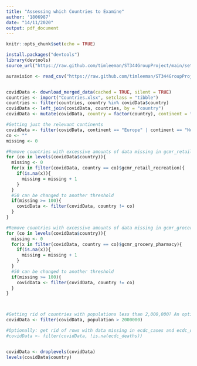 ```yaml
---
title: "Assessing which Countries to Examine"
author: '1806987'
date: "14/11/2020"
output: pdf_document
---
```


```r
knitr::opts_chunk$set(echo = TRUE)
```

```r
install.packages("devtools")
library(devtools)
source_url("https://raw.github.com/timleeman/ST344GroupProject/main/setup.R")

auravision <- read_csv("https://raw.github.com/timleeman/ST344GroupProject/main/LockdownDates/AuravisionLockdownDates.csv")


covidData <- download_merged_data(cached = TRUE, silent = TRUE)
countries <- import("Countries.xlsx", setclass = "tibble")
countries <- filter(countries, country %in% covidData$country)
covidData <- left_join(covidData, countries, by = "country")
covidData <- mutate(covidData, country = factor(country), continent = factor(continent))
```


```r
#Getting just the relevant continents
covidData <- filter(covidData, continent == "Europe" | continent == "North America" | continent == "South America")
co <- ""
missing <- 0

#Remove countries with excessive amounts of data missing in gcmr_retail_recreation column
for (co in levels(covidData$country)){
  missing <- 0
  for(x in filter(covidData, country == co)$gcmr_retail_recreation){
    if(is.na(x)){
      missing = missing + 1
    }
  }
  #50 can be changed to another threshold
  if(missing >= 100){
    covidData <- filter(covidData, country != co)
  }
}

#Remove countries with excessive amounts of data missing in gcmr_grocery_pharmacy column
for (co in levels(covidData$country)){
  missing <- 0
  for(x in filter(covidData, country == co)$gcmr_grocery_pharmacy){
    if(is.na(x)){
      missing = missing + 1
    }
  }
  #50 can be changed to another threshold
  if(missing >= 100){
    covidData <- filter(covidData, country != co)
  }
}



#Getting rid of countries with populations less than 2,000,000? An option?
covidData <- filter(covidData, population > 2000000)

#Optionally: get rid of rows with data missing in ecdc_cases and ecdc_deaths columns
#covidData <- filter(covidData, !is.na(ecdc_deaths))


covidData <- droplevels(covidData)
levels(covidData$country)
```